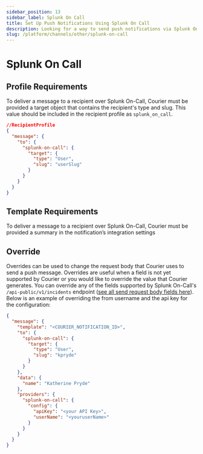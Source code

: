 ```yaml
---
sidebar_position: 13
sidebar_label: Splunk On Call
title: Set Up Push Notifications Using Splunk On Call
description: Looking for a way to send push notifications via Splunk On Call? This step-by-step tutorial will show you how to integrate Splunk On Call's API the easy way.
slug: /platform/channels/other/splunk-on-call
---
```


# Splunk On Call

## Profile Requirements

To deliver a message to a recipient over Splunk On-Call, Courier must be provided a target object that contains the recipient's type and slug. This value should be included in the recipient profile as `splunk_on_call`.

```json title=JSON
//RecipientProfile
{
  "message": {
    "to": {
      "splunk-on-call": {
        "target": {
          "type": "User",
          "slug": "userSlug"
        }
      }
    }
  }
}
```

## Template Requirements

To deliver a message to a recipient over Splunk On-Call, Courier must be provided a summary in the notification’s integration settings

## Override

Overrides can be used to change the request body that Courier uses to send a push message. Overrides are useful when a field is not yet supported by Courier or you would like to override the value that Courier generates. You can override any of the fields supported by Splunk On-Call's `/api-public/v1/incidents` endpoint ([see all send request body fields here](https://portal.victorops.com/public/api-docs.html#/Incidents)). Below is an example of overriding the from username and the api key for the configuration:

```json title=JSON
{
  "message": {
    "template": "<COURIER_NOTIFICATION_ID>",
    "to": {
      "splunk-on-call": {
        "target": {
          "type": "User",
          "slug": "kpryde"
        }
      }
    },
    "data": {
      "name": "Katherine Pryde"
    },
    "providers": {
      "splunk-on-call": {
        "config": {
          "apiKey": "<your API Key>",
          "userName": "<youruserName>"
        }
      }
    }
  }
}
```

